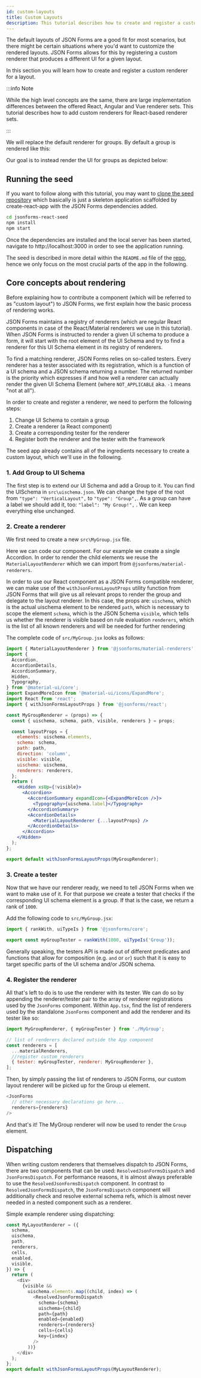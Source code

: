 ```yaml
---
id: custom-layouts
title: Custom Layouts
description: This tutorial describes how to create and register a custom layout
---
```



The default layouts of JSON Forms are a good fit for most scenarios, but there might be certain situations where you'd want to customize the rendered layouts.
JSON Forms allows for this by registering a custom renderer that produces a different UI for a given layout.

In this section you will learn how to create and register a custom renderer for a layout.

:::info Note

While the high level concepts are the same, there are large implementation differences between the offered React, Angular and Vue renderer sets.
This tutorial describes how to add custom renderers for React-based renderer sets.

:::

We will replace the default renderer for groups. By default a group is rendered like this:

<Default />

Our goal is to instead render the UI for groups as depicted below:

<WithCustomRenderer />

## Running the seed

If you want to follow along with this tutorial, you may want to [clone the seed repository](https://github.com/eclipsesource/jsonforms-react-seed) which basically is just a skeleton application scaffolded by create-react-app with the JSON Forms dependencies added.

```bash
cd jsonforms-react-seed
npm install
npm start
```

Once the dependencies are installed and the local server has been started, navigate to http://localhost:3000 in order to see the application running.

The seed is described in more detail within the `README.md` file of the [repo](https://github.com/eclipsesource/jsonforms-react-seed), hence we only focus on the most crucial parts of the app in the following.

## Core concepts about rendering

Before explaining how to contribute a component (which will be referred to as "custom layout") to JSON Forms, we first explain how the basic process of rendering works.

JSON Forms maintains a registry of renderers (which are regular React components in case of the React/Material renderers we use in this tutorial).
When JSON Forms is instructed to render a given UI schema to produce a form, it will start with the root element of the UI Schema and try to find a renderer for this UI Schema element in its registry of renderers.

To find a matching renderer, JSON Forms relies on so-called testers.
Every renderer has a tester associated with its registration, which is a function of a UI schema and a JSON schema returning a number.
The returned number is the priority which expresses if and how well a renderer can actually render the given UI Schema Element (where `NOT_APPLICABLE` aka. `-1` means "not at all").

In order to create and register a renderer, we need to perform the following steps:

1. Change UI Schema to contain a group
2. Create a renderer (a React component)
3. Create a corresponding tester for the renderer
4. Register both the renderer and the tester with the framework

The seed app already contains all of the ingredients necessary to create a custom layout, which we'll use in the following.

### 1. Add Group to UI Schema

The first step is to extend our UI Schema and add a Group to it.
You can find the UISchema in `src\uischema.json`.
We can change the type of the root from `"type": "VerticalLayout",` to `"type": "Group",`.
As a group can have a label we should add it, too: `"label": "My Group!",` .
We can keep everything else unchanged.

### 2. Create a renderer

We first need to create a new `src\MyGroup.jsx` file.

Here we can code our component. For our example we create a single Accordion.
In order to render the child elements we reuse the `MaterialLayoutRenderer` which we can import from `@jsonforms/material-renderers`.

In order to use our React component as a JSON Forms compatible renderer, we can make use of the `withJsonFormsLayoutProps` utility function from JSON Forms that will give us all relevant props to render the group and delegate to the layout renderer.
In this case, the props are:
`uischema`, which is the actual uischema element to be rendered
`path`, which is necessary to scope the element
`schema`, which is the JSON Schema
`visible`, which tells us whether the renderer is visible based on rule evaluation
`renderers`, which is the list of all known renderers and will be needed for further rendering

The complete code of `src/MyGroup.jsx` looks as follows:

```jsx
import { MaterialLayoutRenderer } from '@jsonforms/material-renderers';
import {
  Accordion,
  AccordionDetails,
  AccordionSummary,
  Hidden,
  Typography,
} from '@material-ui/core';
import ExpandMoreIcon from '@material-ui/icons/ExpandMore';
import React from 'react';
import { withJsonFormsLayoutProps } from '@jsonforms/react';

const MyGroupRenderer = (props) => {
  const { uischema, schema, path, visible, renderers } = props;

  const layoutProps = {
    elements: uischema.elements,
    schema: schema,
    path: path,
    direction: 'column',
    visible: visible,
    uischema: uischema,
    renderers: renderers,
  };
  return (
    <Hidden xsUp={!visible}>
      <Accordion>
        <AccordionSummary expandIcon={<ExpandMoreIcon />}>
          <Typography>{uischema.label}</Typography>
        </AccordionSummary>
        <AccordionDetails>
          <MaterialLayoutRenderer {...layoutProps} />
        </AccordionDetails>
      </Accordion>
    </Hidden>
  );
};

export default withJsonFormsLayoutProps(MyGroupRenderer);
```

### 3. Create a tester

Now that we have our renderer ready, we need to tell JSON Forms when we want to make use of it.
For that purpose we create a tester that checks if the corresponding UI schema element is a group.
If that is the case, we return a rank of `1000`.

Add the following code to `src/MyGroup.jsx`:

```js
import { rankWith, uiTypeIs } from '@jsonforms/core';

export const myGroupTester = rankWith(1000, uiTypeIs('Group'));
```

Generally speaking, the testers API is made out of different predicates and functions that allow for composition (e.g. `and` or `or`) such that it is easy to target specific parts of the UI schema and/or JSON schema.

### 4. Register the renderer

All that's left to do is to use the renderer with its tester. We can do so by appending the renderer/tester pair to the array of renderer registrations used by the `JsonForms` component.
Within `App.tsx`, find the list of renderers used by the standalone `JsonForms` component and add the renderer and its tester like so:

```js
import MyGroupRenderer, { myGroupTester } from './MyGroup';

// list of renderers declared outside the App component
const renderers = [
  ...materialRenderers,
  //register custom renderers
  { tester: myGroupTester, renderer: MyGroupRenderer },
];
```

Then, by simply passing the list of renderers to JSON Forms, our custom layout renderer will be picked up for the Group ui element.

```js
<JsonForms
  // other necessary declarations go here...
  renderers={renderers}
/>
```

And that's it! The MyGroup renderer will now be used to render the `Group` element.

## Dispatching

When writing custom renderers that themselves dispatch to JSON Forms, there are two components that can be used: `ResolvedJsonFormsDispatch` and `JsonFormsDispatch`.
For performance reasons, it is almost always preferable to use the `ResolvedJsonFormsDispatch` component.
In contrast to `ResolvedJsonFormsDispatch`, the `JsonFormsDispatch` component will additionally check and resolve external schema refs, which is almost never needed in a nested component such as a renderer.

Simple example renderer using dispatching:

```js
const MyLayoutRenderer = ({
  schema,
  uischema,
  path,
  renderers,
  cells,
  enabled,
  visible,
}) => {
  return (
    <div>
      {visible &&
        uischema.elements.map((child, index) => (
          <ResolvedJsonFormsDispatch
            schema={schema}
            uischema={child}
            path={path}
            enabled={enabled}
            renderers={renderers}
            cells={cells}
            key={index}
          />
        ))}
    </div>
  );
};
export default withJsonFormsLayoutProps(MyLayoutRenderer);
```
